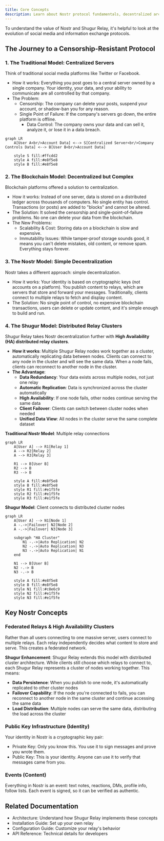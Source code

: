 ```yaml
---
title: Core Concepts
description: Learn about Nostr protocol fundamentals, decentralized architecture, and how Shugur Relay provides censorship-resistant communication infrastructure.
---
```


To understand the value of Nostr and Shugur Relay, it's helpful to look at the evolution of social media and information exchange protocols.

## The Journey to a Censorship-Resistant Protocol

### 1. The Traditional Model: Centralized Servers

Think of traditional social media platforms like Twitter or Facebook.

- How it works: Everything you post goes to a central server owned by a single company. Your identity, your data, and your ability to communicate are all controlled by that company.
- The Problem:
  - Censorship: The company can delete your posts, suspend your account, or shadow-ban you for any reason.
  - Single Point of Failure: If the company's servers go down, the entire platform is offline.
    - Data Control: The company owns your data and can sell it, analyze it, or lose it in a data breach.

```mermaid
graph LR
    A[User A<br/>Account Data] <--> S[Centralized Server<br/>Company Controls Data] <--> B[User B<br/>Account Data]
    
    style S fill:#ffcdd2
    style A fill:#e8f5e8
    style B fill:#e8f5e8
```

### 2. The Blockchain Model: Decentralized but Complex

Blockchain platforms offered a solution to centralization.

- How it works: Instead of one server, data is stored on a distributed ledger across thousands of computers. No single entity has control. Transactions (or posts) are added to "blocks" and cannot be altered.
- The Solution: It solved the censorship and single-point-of-failure problems. No one can delete your data from the blockchain.
- The New Problems:
  - Scalability & Cost: Storing data on a blockchain is slow and expensive.
  - Immutability Issues: While tamper-proof storage sounds good, it means you can't delete mistakes, old content, or remove spam. Everything stays forever.

### 3. The Nostr Model: Simple Decentralization

Nostr takes a different approach: simple decentralization.

- How it works: Your identity is based on cryptographic keys (not accounts on a platform). You publish content to relays, which are servers that store and forward your messages. Traditionally, clients connect to multiple relays to fetch and display content.
- The Solution: No single point of control, no expensive blockchain transactions, users can delete or update content, and it's simple enough to build and run.

### 4. The Shugur Model: Distributed Relay Clusters

Shugur Relay takes Nostr decentralization further with **High Availability (HA) distributed relay clusters**.

- **How it works**: Multiple Shugur Relay nodes work together as a cluster, automatically replicating data between nodes. Clients can connect to any node in the cluster and will see the same data. When a node fails, clients can reconnect to another node in the cluster.
- **The Advantage**: 
  - **Data Redundancy**: Your data exists across multiple nodes, not just one relay
  - **Automatic Replication**: Data is synchronized across the cluster automatically
  - **High Availability**: If one node fails, other nodes continue serving the same data
  - **Client Failover**: Clients can switch between cluster nodes when needed
  - **Unified Data View**: All nodes in the cluster serve the same complete dataset

**Traditional Nostr Model**: Multiple relay connections
```mermaid
graph LR
    A[User A] --> R1[Relay 1]
    A --> R2[Relay 2]
    A --> R3[Relay 3]
    
    R1 --> B[User B]
    R2 --> B
    R3 --> B
    
    style A fill:#e8f5e8
    style B fill:#e8f5e8
    style R1 fill:#e1f5fe
    style R2 fill:#e1f5fe
    style R3 fill:#e1f5fe
```

**Shugur Model**: Client connects to distributed cluster nodes
```mermaid
graph LR
    A[User A] --> N1[Node 1]
    A -.->|Failover| N2[Node 2]
    A -.->|Failover| N3[Node 3]
    
    subgraph "HA Cluster"
        N1 -.->|Auto Replication| N2
        N2 -.->|Auto Replication| N3
        N3 -.->|Auto Replication| N1
    end
    
    N1 --> B[User B]
    N2 -.-> B
    N3 -.-> B
    
    style A fill:#e8f5e8
    style B fill:#e8f5e8
    style N1 fill:#c8e6c9
    style N2 fill:#e1f5fe
    style N3 fill:#e1f5fe
```

## Key Nostr Concepts

### Federated Relays & High Availability Clusters

Rather than all users connecting to one massive server, users connect to multiple relays. Each relay independently decides what content to store and serve. This creates a federated network.

**Shugur Enhancement**: Shugur Relay extends this model with distributed cluster architecture. While clients still choose which relays to connect to, each Shugur Relay represents a cluster of nodes working together. This means:

- **Data Persistence**: When you publish to one node, it's automatically replicated to other cluster nodes
- **Failover Capability**: If the node you're connected to fails, you can reconnect to another node in the same cluster and continue accessing the same data
- **Load Distribution**: Multiple nodes can serve the same data, distributing the load across the cluster

### Public Key Infrastructure (Identity)

Your identity in Nostr is a cryptographic key pair:

- Private Key: Only you know this. You use it to sign messages and prove you wrote them.
- Public Key: This is your identity. Anyone can use it to verify that messages came from you.

### Events (Content)

Everything in Nostr is an event: text notes, reactions, DMs, profile info, follow lists. Each event is signed, so it can be verified as authentic.

## Related Documentation

- Architecture: Understand how Shugur Relay implements these concepts
- Installation Guide: Set up your own relay
- Configuration Guide: Customize your relay's behavior
- API Reference: Technical details for developers
